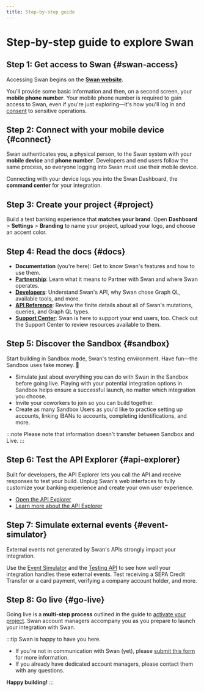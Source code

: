 ```yaml
---
title: Step-by-step guide
---
```


# Step-by-step guide to explore Swan

## Step 1: Get access to Swan {#swan-access}

Accessing Swan begins on the [**Swan website**](https://www.swan.io/start-now).

You'll provide some basic information and then, on a second screen, your **mobile phone number**.
Your mobile phone number is required to gain access to Swan, even if you're just exploring—it's how you'll log in and [consent](../users/consent/index.mdx) to sensitive operations.

## Step 2: Connect with your mobile device {#connect}

Swan authenticates you, a physical person, to the Swan system with your **mobile device** and **phone number**.
Developers and end users follow the same process, so everyone logging into Swan must use their mobile device.

Connecting with your device logs you into the Swan Dashboard, the **command center** for your integration.

## Step 3: Create your project {#project}

Build a test banking experience that **matches your brand**.
Open **Dashboard** > **Settings** > **Branding** to name your project, upload your logo, and choose an accent color.

## Step 4: Read the docs {#docs}

- **Documentation** (you're here): Get to know Swan's features and how to use them.
- [**Partnership**](../../partnership/index.mdx): Learn what it means to Partner with Swan and where Swan operates.
- [**Developers**](../../developers/index.mdx): Understand Swan's API, why Swan chose Graph QL, available tools, and more.
- [**API Reference**](https://api-reference.swan.io/): Review the finite details about all of Swan's mutations, queries, and Graph QL types.
- [**Support Center**](https://support.swan.io/hc/en-150): Swan is here to support your end users, too. Check out the Support Center to review resources available to them.

## Step 5: Discover the Sandbox {#sandbox}

Start building in Sandbox mode, Swan's testing environment.
Have fun—the Sandbox uses fake money. 💸

- Simulate just about everything you can do with Swan in the Sandbox before going live. Playing with your potential integration options in Sandbox helps ensure a successful launch, no matter which integration you choose.
- Invite your coworkers to join so you can build together.
- Create as many Sandbox Users as you'd like to practice setting up accounts, linking IBANs to accounts, completing identifications, and more.

:::note
Please note that information doesn't transfer between Sandbox and Live.
:::

## Step 6: Test the API Explorer {#api-explorer}

Built for developers, the API Explorer lets you call the API and receive responses to test your build.
Unplug Swan's web interfaces to fully customize your banking experience and create your own user experience.

- [Open the API Explorer](https://explorer.swan.io/)
- [Learn more about the API Explorer](../../developers/tools/api-explorer.mdx)

## Step 7: Simulate external events {#event-simulator}

External events not generated by Swan's APIs strongly impact your integration.

Use the [Event Simulator](../../developers/tools/event-simulator.mdx) and the [Testing API](../../developers/tools/testing-api.mdx) to see how well your integration handles these external events.
Test receiving a SEPA Credit Transfer or a card payment, verifying a company account holder, and more.

## Step 8: Go live {#go-live}

Going live is a **multi-step process** outlined in the guide to [activate your project](../projects/guide-activate.mdx).
Swan account managers accompany you as you prepare to launch your integration with Swan.

:::tip Swan is happy to have you here.

- If you're not in communication with Swan (yet), please [submit this form](https://www.swan.io/talk-to-expert) for more information.
- If you already have dedicated account managers, please contact them with any questions.

**Happy building!**
:::
